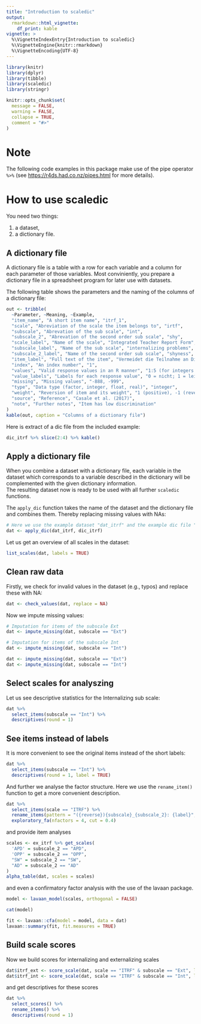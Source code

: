 ```yaml
---
title: "Introduction to scaledic"
output: 
  rmarkdown::html_vignette:
    df_print: kable
vignette: >
  %\VignetteIndexEntry{Introduction to scaledic}
  %\VignetteEngine{knitr::rmarkdown}
  %\VignetteEncoding{UTF-8}
---
```


```r
library(knitr)
library(dplyr)
library(tibble)
library(scaledic)
library(stringr)

knitr::opts_chunk$set(
  message = FALSE,
  warning = FALSE,
  collapse = TRUE,
  comment = "#>"
)
```

# Note

The following code examples in this package make use of the pipe operator `%>%` (see <https://r4ds.had.co.nz/pipes.html> for more details).  

# How to use scaledic

You need two things:

1. a dataset,
2. a dictionary file.

## A dictionary file

A dictionary file is a table with a row for each variable and a column for each parameter of those variables. Most conviniently, you prepare a dictionary file in a spreadsheet program for later use with datasets.  

The following table shows the parameters and the naming of the columns of a dictionary file: 

```r
out <- tribble(
  ~Parameter, ~Meaning, ~Example,
  "item_name", "A short item name", "itrf_1",
  "scale", "Abreviation of the scale the item belongs to", "irtf",
  "subscale", "Abrevation of the sub scale", "int",
  "subscale_2", "Abrevation of the second order sub scale", "shy",
  "scale_label", "Name of the scale", "Integrated Teacher Report Form",
  "subscale_label", "Name of the sub scale", "internalizing problems",
  "subscale_2_label", "Name of the second order sub scale", "shyness",
  "item_label", "Full text of the item", "Vermeidet die Teilnahme an Diskussionen im Unterricht",
  "index", "An index number", "1",
  "values", "Valid response values in an R manner", "1:5 (for integers 1 to 5) 1,2,3 (for integers 1, 2, 3)",
  "value_labels", "Labels for each response value", "0 = nicht; 1 = leicht; 2 = mäßig; 3 = stark",
  "missing", "Missing values", "-888, -999",
  "type", "Data type (factor, integer, float, real)", "integer",
  "weight", "Reversion of item and its weight", "1 (positive), -1 (reverse), 1.5 (positive, weights 1.5 times)",
  "source", "Reference", "Casale et al. (2017)",
  "note", "Further notes", "Item has low discrimination"
)
kable(out, caption = "Columns of a dictionary file")

```

Here is extract of a dic file from the included example:

```r
dic_itrf %>% slice(2:4) %>% kable()
```

## Apply a dictionary file

When you combine a dataset with a dictionary file, each variable in the dataset which corresponds to a variable described in the dictionary will be complemented with the given dictionary information.  
The resulting dataset now is ready to be used with all further `scaledic` functions.  

The `apply_dic` function takes the name of the dataset and the dictionary file and combines them. Thereby replacing missing values with NAs:

```r
# Here we use the example dataset "dat_itrf" and the example dic file "dic_itrf"
dat <- apply_dic(dat_itrf, dic_itrf)
```

Let us get an overview of all scales in the dataset:

```r
list_scales(dat, labels = TRUE)
```

## Clean raw data

Firstly, we check for invalid values in the dataset (e.g., typos) and replace these with NA:

```r
dat <- check_values(dat, replace = NA)
```

Now we impute missing values:

```r
# Imputation for items of the subscale Ext
dat <- impute_missing(dat, subscale == "Ext")

# Imputation for items of the subscale Int
dat <- impute_missing(dat, subscale == "Int")

```

```r
dat <- impute_missing(dat, subscale == "Ext")
dat <- impute_missing(dat, subscale == "Int")
```

## Select scales for analyszing

Let us see descriptive statistics for the Internalizing sub scale:
 
```r
dat %>% 
  select_items(subscale == "Int") %>%
  descriptives(round = 1)
```

## See items instead of labels

It is more convenient to see the original items instead of the short labels:

```r
dat %>% 
  select_items(subscale == "Int") %>%
  descriptives(round = 1, label = TRUE) 
```

And further we analyse the factor structure. Here we use the `rename_item()` function to get a more convenient description.  

```r
dat %>%
  select_items(scale == "ITRF") %>%
  rename_items(pattern = "({reverse}){subscale}_{subscale_2}: {label}", max_chars = 70) %>%
  exploratory_fa(nfactors = 4, cut = 0.4) 
```

and provide item analyses

```r
scales <- ex_itrf %>% get_scales(
  'APD' = subscale_2 == "APD",
  'OPP' = subscale_2 == "OPP",
  "SW" = subscale_2 == "SW",
  "AD" = subscale_2 == "AD"
)
alpha_table(dat, scales = scales)

```

and even a confirmatory factor analysis with the use of the lavaan package.

```r
model <- lavaan_model(scales, orthogonal = FALSE)
```

```r
cat(model)
```

```r
fit <- lavaan::cfa(model = model, data = dat)
lavaan::summary(fit, fit.measures = TRUE)

```

## Build scale scores

Now we build scores for internalizing and externalizing scales

```r
dat$itrf_ext <- score_scale(dat, scale == "ITRF" & subscale == "Ext", label = "Externalizing")
dat$itrf_int <- score_scale(dat, scale == "ITRF" & subscale == "Int", label = "Internalizing")
```

and get descriptives for these scores

```r
dat %>%
  select_scores() %>%
  rename_items() %>%
  descriptives(round = 1)
```


